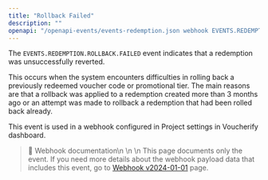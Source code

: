```yaml
---
title: "Rollback Failed"
description: ""
openapi: "/openapi-events/events-redemption.json webhook EVENTS.REDEMPTION.ROLLBACK.FAILED"
---
```


The `EVENTS.REDEMPTION.ROLLBACK.FAILED` event indicates that a redemption was unsuccessfully reverted.

This occurs when the system encounters difficulties in rolling back a previously redeemed voucher code or promotional tier. The main reasons are that a rollback was applied to a redemption created more than 3 months ago or an attempt was made to rollback a redemption that had been rolled back already.

This event is used in a webhook configured in Project settings in Voucherify dashboard.

> 📘 Webhook documentation\n
>\n
>\n This page documents only the event. If you need more details about the webhook payload data that includes this event, go to [Webhook v2024-01-01](/api-reference/introduction-to-webhooks "Introduction to webhooks v2024-01-01") page.